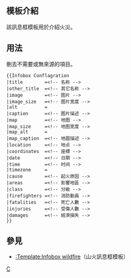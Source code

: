 <includeonly><!-- 在這裡加入模板的保護標識 --></includeonly><noinclude>{{template doc page viewed directly}}</noinclude>
<!-- 在本行下編輯模板說明 -->
== 模板介紹 ==
該訊息框模板用於介紹火災。

== 用法 ==
刪去不需要或無來源的項目。
<pre>
{{Infobox Conflagration
|title        =<!-- 名称 -->
|other_title  =<!-- 其它名称 -->
|image        =<!-- 图片 -->
|image_size   =<!-- 图片宽度 -->
|alt          =
|caption      =<!-- 图片描述 -->
|map          =<!-- 地图 -->
|map_size     =<!-- 地图宽度 -->
|map_alt      =
|map_caption  =<!-- 地圖描述 -->
|location     =<!-- 地点 -->
|coordinates  =<!-- 座標 -->
|date         =<!-- 日期 -->
|time         =<!-- 时间 -->
|timezone     =
|cause        =<!-- 起火原因 -->
|areas        =<!-- 影響地區 -->
|class        =<!-- 分級 -->
|firefighters =<!-- 消防動員 -->
|fatalities   =<!-- 死亡人數 -->
|injuries     =<!-- 受傷人數 -->
|damages      =<!-- 經濟損失 -->
}}
</pre>

== 參見 ==
*[[:Template:Infobox wildfire]]（山火訊息框模板）

<includeonly>
<!-- 本行下加入模板的分類 -->
[[Category:社會和社會科學信息框模板|C]]

</includeonly>